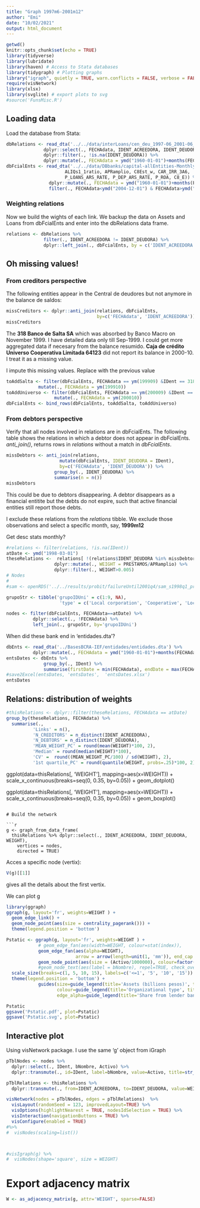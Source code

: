 ```yaml
---
title: "Graph 1997m6-2001m12"
author: "Emi"
date: "10/02/2021"
output: html_document
---
```


```r
getwd()
knitr::opts_chunk$set(echo = TRUE)
library(tidyverse)
library(lubridate)
library(haven) # Access to Stata databases
library(tidygraph) # Plotting graphs
library("igraph", quietly = TRUE, warn.conflicts = FALSE, verbose = FALSE)
require(visNetwork)
library(xlsx)
library(svglite) # export plots to svg
#source('FunsMisc.R')
```

## Loading data

Load the database from Stata:

```r
dbRelations <- read_dta('../../data/interLoans/cen_deu_1997-06_2001-06_todas_ent_fcieras.dta') %>%
              dplyr::select(., FECHAdata, IDENT_ACREEDORA, IDENT_DEUDORA, PRESTAMOS) %>%
              dplyr::filter(., !is.na(IDENT_DEUDORA)) %>%
              dplyr::mutate(., FECHAdata = ymd("1960-01-01")+months(FECHAdata))
dbFcialEnts <- read_dta('../../data/DBbanks/capital-allEntities-Monthly.dta', col_select = c(IDent, FECHAdata, bNombre, grupoIDUni, Activo, ActivoR,
                      ALIQs1_1ratio, APRamplio, C8Est_w, CAR_IRR_3A6,
                      P_LOANS_ARS_RATE, P_DEP_ARS_RATE, P_ROA, C8_E)) %>%
                dplyr::mutate(., FECHAdata = ymd("1960-01-01")+months(FECHAdata),                        IDENT_ACREEDORA = IDent) %>%
                filter(., FECHAdata<ymd("2004-12-01") & FECHAdata>ymd("1997-05-01"))
```

### Weighting relations

Now we build the wights of each link. We backup the data on Assets and Loans from dbFcialEnts and enter into the dbRelations data frame.

```r
relations <- dbRelations %>%
              filter(., IDENT_ACREEDORA != IDENT_DEUDORA) %>%
              dplyr::left_join(., dbFcialEnts, by = c('IDENT_ACREEDORA', 'FECHAdata'))

```

## Oh missing values!

### From creditors perspective

The following entities appear in the Central de deudores but not anymore in the balance de saldos:

```r
missCreditors <- dplyr::anti_join(relations, dbFcialEnts, 
                                  by=c('FECHAdata', 'IDENT_ACREEDORA'))
missCreditors

```

The **318 Banco de Salta SA** which was absorbed by Banco Macro on November 1999. I have detailed data only till Sep-1999. I could get more aggregated data if necesary from the balance resumido. **Caja de crédito Universo Cooperativa Limitada 64123** did not report its balance in 2000-10. I treat it as a missing value.

I impute this missing values. Replace with the previous value

```r
toAddSalta <- filter(dbFcialEnts, FECHAdata == ym(199909) &IDent == 318) %>%
            mutate(., FECHAdata = ym(199910))
toAddUniverso <- filter(dbFcialEnts, FECHAdata == ym(200009) &IDent == 64123) %>%
                  mutate(., FECHAdata = ym(200010))
dbFcialEnts <- bind_rows(dbFcialEnts, toAddSalta, toAddUniverso) 
```

### From debtors perspective

Verify that all nodes involved in relations are in dbFcialEnts. The following table shows the relations in which a debtor does not appear in dbFcialEnts. *anti\_join()*, returns rows in *relations* without a match in *dbFcialEnts*.

```r
missDebtors <- anti_join(relations, 
                    mutate(dbFcialEnts, IDENT_DEUDORA = IDent),
                    by=c('FECHAdata', 'IDENT_DEUDORA')) %>%
                  group_by(., IDENT_DEUDORA) %>%
                  summarise(n = n())
missDebtors
```

This could be due to debtors disappearing. A debtor disappears as a financial entitite but the debts do not expire, such that active financial entities still report those debts.

I exclude these relations from the *relations* tibble. We exclude those observations and select a specific month, say, **1999m12**

Get desc stats monthly?

```r
#relations <- filter(relations, !is.na(IDent))
atDate <- ymd("1998-03-01")
theseRelations <-  relations[ !(relations$IDENT_DEUDORA %in% missDebtors$IDENT_DEUDORA),  ] %>%
                  dplyr::mutate(., WEIGHT = PRESTAMOS/APRamplio) %>%
                  dplyr::filter(., WEIGHT>0.005)
# Nodes
#
#sam <- openRDS('../../results/probit/failureUntil2001q4/sam_s1998q1_priv.rds')

grupoStr <- tibble('grupoIDUni' = c(1:9, NA),
                    'type' = c('Local corporation', 'Cooperative', 'Local corporation', 'State-owned', 'State-owned', 'Foreign branch', 'Caja', 'Non-bank', 'Non-bank', 'Non-bank'))

nodes <- filter(dbFcialEnts, FECHAdata==atDate) %>%
          dplyr::select(., !FECHAdata) %>%
          left_join(., grupoStr, by='grupoIDUni')
```

When did these bank end in 'entidades.dta'?

```r
dbEnts <- read_dta('../BasesBCRA-IEF/entidades/entidades.dta') %>%
          dplyr::mutate(., FECHAdata = ymd("1960-01-01")+months(FECHAdata))
entsDates <- dbEnts %>%
              group_by(., IDent) %>%
              summarise(firstDate = min(FECHAdata), endDate = max(FECHAdata))
#save2Excel(entsDates, 'entsDates',  'entsDates.xlsx')
entsDates
```

## Relations: distribution of weights

```r
#thisRelations <- dplyr::filter(theseRelations, FECHAdata == atDate)
group_by(theseRelations, FECHAdata) %>%
  summarise(.,
          'Links' = n(),
          'N_CREDITORS' = n_distinct(IDENT_ACREEDORA),
          'N_DEBTORS' = n_distinct(IDENT_DEUDORA),
          'MEAN_WEIGHT_PC' = round(mean(WEIGHT)*100, 2),
          'Median' = round(median(WEIGHT)*100),
          'CV' =  round((MEAN_WEIGHT_PC/100) / sd(WEIGHT), 2),
          '1st quartile_PC' = round(quantile(WEIGHT, probs=.25)*100, 2))

```

ggplot(data=thisRelations[, 'WEIGHT'], mapping=aes(x=WEIGHT)) +
  scale_x_continuous(breaks=seq(0, 0.35, by=0.05)) +
  geom_dotplot()

ggplot(data=thisRelations[, 'WEIGHT'], mapping=aes(x=WEIGHT)) +
  scale_x_continuous(breaks=seq(0, 0.35, by=0.05)) +
  geom_boxplot()

```

# Build the network

```r
g <- graph_from_data_frame(
  thisRelations %>% dplyr::select(., IDENT_ACREEDORA, IDENT_DEUDORA, WEIGHT), 
    vertices = nodes,
    directed = TRUE)
```

Acces a specific node (vertix):

```r
V(g)[[1]]
```

gives all the details about the first vertix.

We can plot g

```r
library(ggraph) 
ggraph(g, layout='fr', weights=WEIGHT ) +
  geom_edge_link() +
  geom_node_point(aes(size = centrality_pagerank())) +
  theme(legend.position = 'bottom')

Pstatic <- ggraph(g, layout='fr', weights=WEIGHT ) +
            # geom_edge_fan(aes(width=WEIGHT, colour=stat(index)),
            geom_edge_fan(aes(alpha=WEIGHT),
                          arrow = arrow(length=unit(1, 'mm')), end_cap = circle(2, 'mm')) +
            geom_node_point(aes(size = (Activo/1000000), colour=factor(type)), alpha=.8) +
            #geom_node_text(aes(label = bNombre), repel=TRUE, check_overlap = TRUE) + 
  scale_size(breaks=c(1, 5, 10, 15), labels=c('<=1', '5', '10', '15'))          +
  theme(legend.position = 'bottom') +
            guides(size=guide_legend(title='Assets (billions pesos)', title.position='top', nrow=3, ncol=2, byrow=TRUE),
                   colour=guide_legend(title='Organizational type', title.position='top', override.aes=list(size=5), nrow=3, byrow=TRUE),
                   edge_alpha=guide_legend(title='Share from lender bank', title.position='top', nrow=3, byrow=TRUE))

Pstatic
ggsave('Pstatic.pdf', plot=Pstatic)
ggsave('Pstatic.svg', plot=Pstatic)

```

## Interactive plot

Using visNetwork package. I use the same 'g' object from iGraph

```r
pTblNodes <- nodes %>%
  dplyr::select(., IDent, bNombre, Activo) %>%
  dplyr::transmute(., id=IDent, label=bNombre, value=Activo, title=str_c(bNombre, ', $ ', (Activo/10000), ' mill.'))

pTblRelations <- thisRelations %>%
  dplyr::transmute(., from=IDENT_ACREEDORA, to=IDENT_DEUDORA, value=WEIGHT, arrows='to')

visNetwork(nodes = pTblNodes, edges = pTblRelations)  %>% 
  visLayout(randomSeed = 123, improvedLayout=TRUE) %>%
  visOptions(highlightNearest = TRUE, nodesIdSelection = TRUE) %>%
  visInteraction(navigationButtons = TRUE) %>%
  visConfigure(enabled = TRUE)
#%>%
#  visNodes(scaling=list())



#visIgraph(g) %>%
#  visNodes(shape='square', size = WEIGHT)
```

# Export adjacency matrix

```r
W <- as_adjacency_matrix(g, attr='WEIGHT', sparse=FALSE)
```
